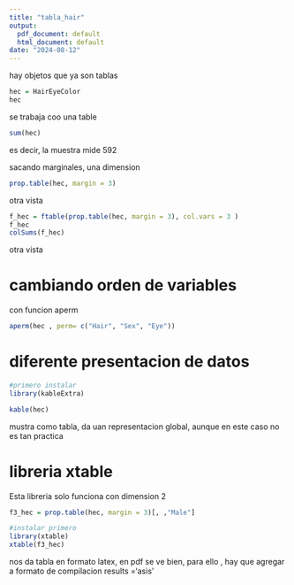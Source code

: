 ```yaml
---
title: "tabla_hair"
output:
  pdf_document: default
  html_document: default
date: "2024-08-12"
---
```


hay objetos que ya son tablas

```r
hec = HairEyeColor
hec
```

se trabaja coo una table

```r
sum(hec)


```

 es decir, la muestra mide 592


sacando marginales, una dimension

```r
prop.table(hec, margin = 3)


```



otra vista


```r
f_hec = ftable(prop.table(hec, margin = 3), col.vars = 3 )
f_hec
colSums(f_hec)


```

otra vista


# cambiando orden de variables

con funcion aperm

```r
aperm(hec , perm= c("Hair", "Sex", "Eye")) 

```


# diferente presentacion de datos

```r
#primero instalar
library(kableExtra)

kable(hec)
```


mustra como tabla, da uan representacion global, aunque en este caso no es tan practica


# libreria xtable

Esta libreria solo funciona con dimension 2

```r
f3_hec = prop.table(hec, margin = 3)[, ,"Male"]

#instalar primero
library(xtable)
xtable(f3_hec)

```

nos da tabla en formato latex, en pdf se ve bien, para ello , hay que agregar a formato de compilacion results ='asis'




